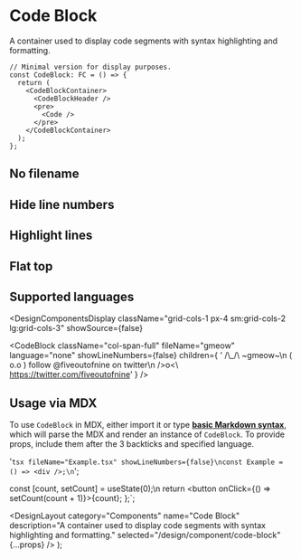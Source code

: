 
# Code Block

A container used to display code segments with syntax highlighting and formatting.

```tsx fileName="code-block.tsx"
// Minimal version for display purposes.
const CodeBlock: FC = () => {
  return (
    <CodeBlockContainer>
      <CodeBlockHeader />
      <pre>
        <Code />
      </pre>
    </CodeBlockContainer>
  );
};
```

## No filename

<DesignComponentsDisplay className="grid-cols-1 px-4">
  <CodeBlock language="tsx" children={TSX_SAMPLE_CODE} />
</DesignComponentsDisplay>

## Hide line numbers

<DesignComponentsDisplay className="grid-cols-1 px-4">
  <CodeBlock language="tsx" showLineNumbers={false} children={TSX_SAMPLE_CODE} />
</DesignComponentsDisplay>

## Highlight lines

<DesignComponentsDisplay className="grid-cols-1 px-4">
  <CodeBlock language="tsx" highlightLines={[2, 4]} children={TSX_SAMPLE_CODE} />
</DesignComponentsDisplay>

## Flat top

<DesignComponentsDisplay className="grid-cols-1 px-4 sm:grid-cols-2">
  <CodeBlock language="tsx" fileName="counter.tsx" roundedTop={false} children={TSX_SAMPLE_CODE} />
  <CodeBlock language="tsx" roundedTop={false} children={TSX_SAMPLE_CODE} />
</DesignComponentsDisplay>

## Supported languages

<DesignComponentsDisplay
  className="grid-cols-1 px-4 sm:grid-cols-2 lg:grid-cols-3"
  showSource={false}
>
  <CodeBlock
    language="js"
    fileName="fib.js"
    showLineNumbers={false}
    children="const fib = (n) => n <= 1 ? 1 : fib(n - 1) + fib(n - 2)"
  />
  <CodeBlock
    language="ts"
    fileName="string-keys.ts"
    showLineNumbers={false}
    children="type StringKeys<T> = { [K in keyof T]: T[K] extends string ? K : never; }[keyof T]; // https://twitter.com/mattpocockuk/status/1672165377634103298"
  />
  <CodeBlock
    language="jsx"
    fileName="counter.jsx"
    showLineNumbers={false}
    children="<button onClick={() => setCount(count + 1)}>{count}</button>"
  />
  <CodeBlock
    language="tsx"
    fileName="button.tsx"
    showLineNumbers={false}
    children="const Button: FC<JSX.IntrinsicElements['button']> = ({ children, ...rest }) => <button {...rest}>{children}<button>;"
  />
  <CodeBlock
    language="sol"
    fileName="king-knight-validation.sol"
    showLineNumbers={false}
    children="if (p & 3 == 1) { if (x*x + y*y - p > 1) return false; } // https://twitter.com/fiveoutofnine/status/1658930303019122688"
  />
  <CodeBlock
    language="py"
    fileName="qsort.py"
    showLineNumbers={false}
    children="qsort = lambda L: [] if L == [] else qsort([x for x in L[1:] if x < L[0]]) + L[0:1] + qsort([x for x in L[1:] if x >= L[0]]) # https://wiki.python.org/moin/Powerful%20Python%20One-Liners"
  />
  <CodeBlock
    className="col-span-full"
    fileName="gmeow"
    language="none"
    showLineNumbers={false}
    children={
      '  /\\_/\\     ~gmeow~\n ( o.o )    follow @fiveoutofnine on twitter\n  />o<\\     https://twitter.com/fiveoutofnine'
    }
  />
</DesignComponentsDisplay>

## Usage via MDX

To use `CodeBlock` in MDX, either import it or type [**basic Markdown syntax**](https://www.markdownguide.org/extended-syntax/#fenced-code-blocks), which will parse the MDX and render an instance of `CodeBlock`. To provide props, include them after the 3 backticks and specified language.

<div className="grid grid-cols-1 gap-4 sm:grid-cols-2 md:grid-cols-1 lg:grid-cols-2">
  <CodeBlock showLineNumbers={false} children={MARKDOWN_SAMPLE_CODE} />
  <CodeBlock
    fileName="Example.tsx"
    language="tsx"
    showLineNumbers={false}
    children="const Example = () => <div />;"
  />
</div>

  '```tsx fileName="Example.tsx" showLineNumbers={false}\nconst Example = () => <div />;\n```';

  const [count, setCount] = useState<number>(0);\n
  return <button onClick={() => setCount(count + 1)}>{count}</button>;
};`;

  <DesignLayout
    category="Components"
    name="Code Block"
    description="A container used to display code segments with syntax highlighting and formatting."
    selected="/design/component/code-block"
    {...props}
  />
);
